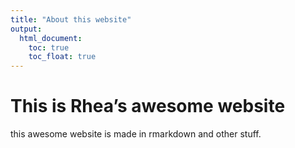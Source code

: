 ```yaml
---
title: "About this website"
output: 
  html_document:
    toc: true
    toc_float: true
---
```


# This is Rhea's awesome website

this awesome website is made in rmarkdown and other stuff. 

